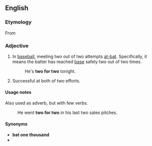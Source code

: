 ==English==

===Etymology===
From {{qualifier|baseball}}

===Adjective===
{{en-adj|head=[[two]] [[for]] [[two]]|-}}

# {{lb|en|idiomatic|baseball}} In [[baseball]], meeting two out of two attempts [[at-bat]]. Specifically, it means the batter has reached [[base]] safely two out of two times.
#: He's '''two for two''' tonight.
# {{lb|en|idiomatic}} Successful at both of two efforts.

====Usage notes====
Also used as adverb, but with few verbs.
: He went '''two for two''' in his last two sales pitches.

====Synonyms====
* '''bat one thousand'''
* {{l|en|bat a thousand}}